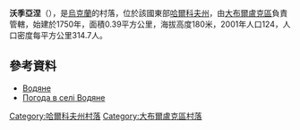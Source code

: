 {{coord|50|11|57|N|37|31|29|E|scale:100000_region:UA|display=title}}

'''沃季亞涅'''（{{lang-uk|Водяне}}），是[[烏克蘭|烏克蘭]]的村落，位於該國東部[[哈爾科夫州|哈爾科夫州]]，由[[大布爾盧克區|大布爾盧克區]]負責管轄，始建於1750年，面積0.39平方公里，海拔高度180米，2001年人口124，人口密度每平方公里314.7人。

==參考資料==
* [http://gska2.rada.gov.ua/pls/z7502/A005?rdat1=09.01.2009&rf7571=32653 Водяне]{{dead link|date=2018年3月 |bot=InternetArchiveBot |fix-attempted=yes }}
* [http://weather.in.ua/ua/har'kovskaja/4293 Погода в селі Водяне] {{Wayback|url=http://weather.in.ua/ua/har%27kovskaja/4293 |date=20160323024325 }}

{{DEFAULTSORT:Водяне}}
[[Category:哈爾科夫州村落|Category:哈爾科夫州村落]]
[[Category:大布爾盧克區村落|Category:大布爾盧克區村落]]


{{Kharkiv-geo-stub}}